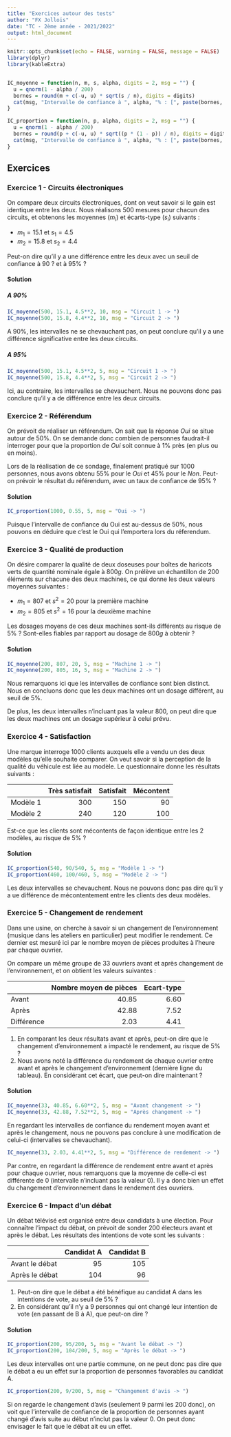 ```yaml
---
title: "Exercices autour des tests"
author: "FX Jollois"
date: "TC - 2ème année - 2021/2022"
output: html_document
---
```


```r
knitr::opts_chunk$set(echo = FALSE, warning = FALSE, message = FALSE)
library(dplyr)
library(kableExtra)


IC_moyenne = function(n, m, s, alpha, digits = 2, msg = "") {
  u = qnorm(1 - alpha / 200)
  bornes = round(m + c(-u, u) * sqrt(s / n), digits = digits)
  cat(msg, "Intervalle de confiance à ", alpha, "% : [", paste(bornes, collapse = "; "), "]\n", sep = "")
}

IC_proportion = function(n, p, alpha, digits = 2, msg = "") {
  u = qnorm(1 - alpha / 200)
  bornes = round(p + c(-u, u) * sqrt((p * (1 - p)) / n), digits = digits)
  cat(msg, "Intervalle de confiance à ", alpha, "% : [", paste(bornes, collapse = "; "), "]\n", sep = "")
}
```

## Exercices

### Exercice 1 - Circuits électroniques

On compare deux circuits électroniques, dont on veut savoir si le gain est identique entre les deux. Nous réalisons 500 mesures pour chacun des circuits, et obtenons les moyennes ($m_i$) et écarts-type ($s_i$) suivants :

- $m_1 = 15.1$ et $s_1 = 4.5$
- $m_2 = 15.8$ et $s_2 = 4.4$

Peut-on dire qu'il y a une différence entre les deux avec un seuil de confiance à $90%$ ? et à $95\%$ ?


#### Solution

##### A 90%

```r
IC_moyenne(500, 15.1, 4.5**2, 10, msg = "Circuit 1 -> ")
IC_moyenne(500, 15.8, 4.4**2, 10, msg = "Circuit 2 -> ")
```

A 90%, les intervalles ne se chevauchant pas, on peut conclure qu'il y a une différence significative entre les deux circuits.


##### A 95%

```r
IC_moyenne(500, 15.1, 4.5**2, 5, msg = "Circuit 1 -> ")
IC_moyenne(500, 15.8, 4.4**2, 5, msg = "Circuit 2 -> ")
```

Ici, au contraire, les intervalles se chevauchent. Nous ne pouvons donc pas conclure qu'il y a de différence entre les deux circuits.

### Exercice 2 - Référendum

<!--
Exercices%20CORRIGES%20sur%20les%20Intervalles%20de%20confiance.pdf
-->

On prévoit de réaliser un référendum. On sait que la réponse *Oui* se situe autour de $50\%$. On se demande donc combien de personnes faudrait-il interroger pour que la proportion de *Oui* soit connue à $1\%$ près  (en plus ou en moins).

Lors de la réalisation de ce sondage, finalement pratiqué sur $1000$ personnes, nous avons obtenu $55\%$ pour le *Oui* et $45\%$ pour le *Non*. Peut-on prévoir le résultat du référendum, avec un taux de confiance de $95\%$ ?

#### Solution

```r
IC_proportion(1000, 0.55, 5, msg = "Oui -> ")
```

Puisque l'intervalle de confiance du Oui est au-dessus de 50%, nous pouvons en déduire que c'est le Oui qui l'emportera lors du réferendum.

### Exercice 3 - Qualité de production

On désire comparer la qualité de deux doseuses pour boîtes de haricots verts de quantité nominale égale à $800 g$. On prélève un échantillon de 200 éléments sur chacune des deux machines, ce qui donne les deux valeurs moyennes suivantes :

- $m_1 = 807$ et $s^2 = 20$ pour la première machine
- $m_2 = 805$ et $s^2 = 16$ pour la deuxième machine

Les dosages moyens de ces deux machines sont-ils différents au risque de $5\%$ ? Sont-elles fiables par rapport au dosage de $800g$ à obtenir ?

#### Solution

```r
IC_moyenne(200, 807, 20, 5, msg = "Machine 1 -> ")
IC_moyenne(200, 805, 16, 5, msg = "Machine 2 -> ")
```

Nous remarquons ici que les intervalles de confiance sont bien distinct. Nous en concluons donc que les deux machines ont un dosage différent, au seuil de 5%.

De plus, les deux intervalles n'incluant pas la valeur 800, on peut dire que les deux machines ont un dosage supérieur à celui prévu.

### Exercice 4 - Satisfaction

Une marque interroge 1000 clients auxquels elle a vendu un des deux modèles qu'elle souhaite comparer. On veut savoir si la perception de la qualité du véhicule est liée au modèle. Le questionnaire donne les résultats suivants :

|  | Très satisfait | Satisfait | Mécontent |
|-|-:|-:|-:|
| Modèle 1 | 300 | 150 | 90  |
| Modèle 2 | 240 | 120 | 100 |

Est-ce que les clients sont mécontents de façon identique entre les 2 modèles, au risque de $5\%$ ?

#### Solution

```r
IC_proportion(540, 90/540, 5, msg = "Modèle 1 -> ")
IC_proportion(460, 100/460, 5, msg = "Modèle 2 -> ")
```

Les deux intervalles se chevauchent. Nous ne pouvons donc pas dire qu'il y a ue différence de mécontentement entre les clients des deux modèles.


### Exercice 5 - Changement de rendement

Dans une usine, on cherche à savoir si un changement de l'environnement (musique dans les ateliers en particulier) peut modifier le rendement. Ce dernier est mesuré ici par le nombre moyen de pièces produites à l'heure par chaque ouvrier. 

On compare un même groupe de 33 ouvriers avant et après changement de l'environnement, et on obtient les valeurs suivantes :

|  | Nombre moyen de pièces | Ecart-type |
|-|-:|-:|
| Avant | $40.85$ | $6.60$ |
| Après | $42.88$ | $7.52$ |
| Différence | $2.03$ | $4.41$ |

1. En comparant les deux résultats avant et après, peut-on dire que le changement d'environnement a impacté le rendement, au risque de $5\%$ ?
1. Nous avons noté la différence du rendement de chaque ouvrier entre avant et après le changement d'environnement (dernière ligne du tableau). En considérant cet écart, que peut-on dire maintenant ?

#### Solution

```r
IC_moyenne(33, 40.85, 6.60**2, 5, msg = "Avant changement -> ")
IC_moyenne(33, 42.88, 7.52**2, 5, msg = "Après changement -> ")
```

En regardant les intervalles de confiance du rendement moyen avant et après le changement, nous ne pouvons pas conclure à une modification de celui-ci (intervalles se chevauchant).

```r
IC_moyenne(33, 2.03, 4.41**2, 5, msg = "Différence de rendement -> ")
```

Par contre, en regardant la différence de rendement entre avant et après pour chaque ouvrier, nous remarquons que la moyenne de celle-ci est différente de 0 (intervalle n'incluant pas la valeur 0). Il y a donc bien un effet du changement d'environnement dans le rendement des ouvriers.

### Exercice 6 - Impact d'un débat

Un débat télévisé est organisé entre deux candidats à une élection. Pour connaître l'impact du débat, on prévoit de sonder 200 électeurs avant et après le débat. Les résultats des intentions de vote sont les suivants :

| | Candidat A | Candidat B |
|-|-:|-:|
| Avant le débat |  95 | 105 |
| Après le débat | 104 |  96 |

1. Peut-on dire que le débat a été bénéfique au candidat A dans les intentions de vote, au seuil de $5\%$ ?
2. En considérant qu'il n'y a 9 personnes qui ont changé leur intention de vote (en passant de B à A), que peut-on dire ?

#### Solution

```r
IC_proportion(200, 95/200, 5, msg = "Avant le débat -> ")
IC_proportion(200, 104/200, 5, msg = "Après le débat -> ")
```

Les deux intervalles ont une partie commune, on ne peut donc pas dire que le débat a eu un effet sur la proportion de personnes favorables au candidat A.

```r
IC_proportion(200, 9/200, 5, msg = "Changement d'avis -> ")
```

Si on regarde le changement d'avis (seulement 9 parmi les 200 donc), on voit que l'intervalle de confiance de la proportion de personnes ayant changé d'avis suite au début n'inclut pas la valeur 0. On peut donc envisager le fait que le débat ait eu un effet.




